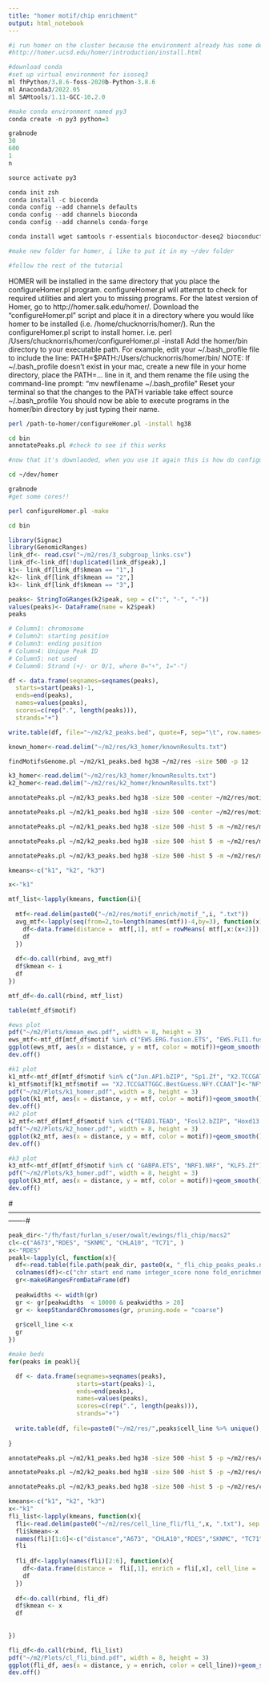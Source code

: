 ```yaml
---
title: "homer motif/chip enrichment"
output: html_notebook
---
```


```r
#i run homer on the cluster because the environment already has some dependencies downloaded
#http://homer.ucsd.edu/homer/introduction/install.html

#download conda 
#set up virtual environment for isoseq3
ml fhPython/3.8.6-foss-2020b-Python-3.8.6 
ml Anaconda3/2022.05
ml SAMtools/1.11-GCC-10.2.0

#make conda environment named py3
conda create -n py3 python=3

grabnode
30
600
1
n

source activate py3

conda init zsh
conda install -c bioconda
conda config --add channels defaults
conda config --add channels bioconda
conda config --add channels conda-forge

conda install wget samtools r-essentials bioconductor-deseq2 bioconductor-edger

#make new folder for homer, i like to put it in my ~/dev folder

#follow the rest of the tutorial
```

HOMER will be installed in the same directory that you place the configureHomer.pl program.  configureHomer.pl will attempt to check for required utilities and alert you to missing programs.
For the latest version of Homer, go to http://homer.salk.edu/homer/.
Download the "configureHomer.pl" script and place it in a directory where you would like homer to be installed (i.e. /home/chucknorris/homer/).
Run the configureHomer.pl script to install homer.
i.e. perl /Users/chucknorris/homer/configureHomer.pl -install
Add the homer/bin directory to your executable path.  For example, edit your ~/.bash_profile file to include the line:
PATH=$PATH:/Users/chucknorris/homer/bin/
NOTE: If ~/.bash_profile doesn't exist in your mac, create a new file in your home directory, place the PATH=... line in it, and them rename the file using the command-line prompt: "mv newfilename ~/.bash_profile"
Reset your terminal so that the changes to the PATH variable take effect
source ~/.bash_profile
You should now be able to execute programs in the homer/bin directory by just typing their name.

```bash
perl /path-to-homer/configureHomer.pl -install hg38

cd bin
annotatePeaks.pl #check to see if this works
```

```bash
#now that it's downlaoded, when you use it again this is how do configure

cd ~/dev/homer

grabnode
#get some cores!!

perl configureHomer.pl -make

cd bin
```

```r
library(Signac)
library(GenomicRanges)
link_df<- read.csv("~/m2/res/3_subgroup_links.csv")
link_df<-link_df[!duplicated(link_df$peak),]
k1<- link_df[link_df$kmean == "1",]
k2<- link_df[link_df$kmean == "2",]
k3<- link_df[link_df$kmean == "3",]

peaks<- StringToGRanges(k2$peak, sep = c(":", "-", "-"))
values(peaks)<- DataFrame(name = k2$peak)
peaks

# Column1: chromosome
# Column2: starting position
# Column3: ending position
# Column4: Unique Peak ID
# Column5: not used
# Column6: Strand (+/- or 0/1, where 0="+", 1="-")

df <- data.frame(seqnames=seqnames(peaks),
  starts=start(peaks)-1,
  ends=end(peaks),
  names=values(peaks),
  scores=c(rep(".", length(peaks))),
  strands="+")

write.table(df, file="~/m2/k2_peaks.bed", quote=F, sep="\t", row.names=F, col.names=F)

known_homer<-read.delim("~/m2/res/k3_homer/knownResults.txt")
```

```bash
findMotifsGenome.pl ~/m2/k1_peaks.bed hg38 ~/m2/res -size 500 -p 12
```

```r
k3_homer<-read.delim("~/m2/res/k3_homer/knownResults.txt")
k2_homer<-read.delim("~/m2/res/k2_homer/knownResults.txt")
```

```bash
annotatePeaks.pl ~/m2/k3_peaks.bed hg38 -size 500 -center ~/m2/res/motif105.motif ~/m2/res/ap1.motif ~/m2/res/ap1.motif ~/m2/res/fosl2.motif > ~/m2/res/ewsfli_k3_CenteredPeaks.txt

annotatePeaks.pl ~/m2/k1_peaks.bed hg38 -size 500 -center ~/m2/res/motif105.motif ~/m2/res/ap1.motif ~/m2/res/ap1.motif ~/m2/res/fosl2.motif > ~/m2/res/ewsfli_k1_CenteredPeaks.txt
```

```bash
annotatePeaks.pl ~/m2/k1_peaks.bed hg38 -size 500 -hist 5 -m ~/m2/res/motifs/*.motif > ~/m2/res/motif_enrich/motif_k1.txt

annotatePeaks.pl ~/m2/k2_peaks.bed hg38 -size 500 -hist 5 -m ~/m2/res/motifs/*.motif > ~/m2/res/motif_enrich/motif_k2.txt

annotatePeaks.pl ~/m2/k3_peaks.bed hg38 -size 500 -hist 5 -m ~/m2/res/motifs/*.motif > ~/m2/res/motif_enrich/motif_k3.txt
```

```r
kmeans<-c("k1", "k2", "k3")

x<-"k1"

mtf_list<-lapply(kmeans, function(i){
  
  mtf<-read.delim(paste0("~/m2/res/motif_enrich/motif_",i, ".txt"))
  avg_mtf<-lapply(seq(from=2,to=length(names(mtf))-4,by=3), function(x){
    df<-data.frame(distance =  mtf[,1], mtf = rowMeans( mtf[,x:(x+2)]), motif =  str_split(names(mtf)[x], "\\.\\.") %>%  sapply("[[", 1))
    df
  })
  
  df<-do.call(rbind, avg_mtf)
  df$kmean <- i
  df
})

mtf_df<-do.call(rbind, mtf_list)

table(mtf_df$motif)

#ews plot
pdf("~/m2/Plots/kmean_ews.pdf", width = 8, height = 3)
ews_mtf<-mtf_df[mtf_df$motif %in% c("EWS.ERG.fusion.ETS", "EWS.FLI1.fusion.ETS",  "Fli1.ETS"),]
ggplot(ews_mtf, aes(x = distance, y = mtf, color = motif))+geom_smooth()+theme_classic()+scale_color_manual(values = brewer.greys(n=9)[c(3,6,9)])+facet_wrap(~kmean)
dev.off()

#k1 plot
k1_mtf<-mtf_df[mtf_df$motif %in% c("Jun.AP1.bZIP", "Sp1.Zf", "X2.TCCGATTGGC.BestGuess.NFY.CCAAT", "NeuroD1.bHLH", "Fos.bZIP"),]
k1_mtf$motif[k1_mtf$motif == "X2.TCCGATTGGC.BestGuess.NFY.CCAAT"]<-"NFY"
pdf("~/m2/Plots/k1_homer.pdf", width = 8, height = 3)
ggplot(k1_mtf, aes(x = distance, y = mtf, color = motif))+geom_smooth()+theme_classic()+scale_color_manual(values = brewer.bupu(n=5))+facet_wrap(~kmean)
dev.off()
#k2 plot
k2_mtf<-mtf_df[mtf_df$motif %in% c("TEAD1.TEAD", "Fosl2.bZIP", "Hoxd13.Homeobox", "Smad2.MAD"),]
pdf("~/m2/Plots/k2_homer.pdf", width = 8, height = 3)
ggplot(k2_mtf, aes(x = distance, y = mtf, color = motif))+geom_smooth()+theme_classic()+scale_color_manual(values = brewer.paired(n = 4))+facet_wrap(~kmean)
dev.off()

#k3 plot
k3_mtf<-mtf_df[mtf_df$motif %in% c( "GABPA.ETS", "NRF1.NRF", "KLF5.Zf"),]
pdf("~/m2/Plots/k3_homer.pdf", width = 8, height = 3)
ggplot(k3_mtf, aes(x = distance, y = mtf, color = motif))+geom_smooth()+theme_classic()+scale_color_manual(values = brewer.paired(n =9)[6:9])+facet_wrap(~kmean)
dev.off()
```
#-------------------------------------------------------------------------------------------------------------------#
```r
peak_dir<-"/fh/fast/furlan_s/user/owalt/ewings/fli_chip/macs2"
cl<-c("A673","RDES", "SKNMC", "CHLA10", "TC71", )
x<-"RDES"
peakl<-lapply(cl, function(x){
  df<-read.table(file.path(peak_dir, paste0(x, "_fli_chip_peaks_peaks.narrowPeak")))  
  colnames(df)<-c("chr start end name integer_score none fold_enrichment log10pvalue log10qvalue relative_summit_pos") %>% strsplit(" ") %>% unlist()
  gr<-makeGRangesFromDataFrame(df)
  
  peakwidths <- width(gr)
  gr <- gr[peakwidths  < 10000 & peakwidths > 20]
  gr <- keepStandardChromosomes(gr, pruning.mode = "coarse")
  
  gr$cell_line <-x
  gr
})  

#make beds
for(peaks in peakl){

  df <- data.frame(seqnames=seqnames(peaks),
                   starts=start(peaks)-1,
                   ends=end(peaks),
                   names=values(peaks),
                   scores=c(rep(".", length(peaks))),
                   strands="+")
  
  write.table(df, file=paste0("~/m2/res/",peaks$cell_line %>% unique(), ".bed"), quote=F, sep="\t", row.names=F, col.names=F)
  
}
```

```bash
annotatePeaks.pl ~/m2/k1_peaks.bed hg38 -size 500 -hist 5 -p ~/m2/res/cell_line_fli/*.bed > ~/m2/res/cell_line_fli/fli_k1.txt

annotatePeaks.pl ~/m2/k2_peaks.bed hg38 -size 500 -hist 5 -p ~/m2/res/cell_line_fli/*.bed > ~/m2/res/cell_line_fli/fli_k2.txt

annotatePeaks.pl ~/m2/k3_peaks.bed hg38 -size 500 -hist 5 -p ~/m2/res/cell_line_fli/*.bed > ~/m2/res/cell_line_fli/fli_k3.txt
```

```r
kmeans<-c("k1", "k2", "k3")
x<-"k1"
fli_list<-lapply(kmeans, function(x){
  fli<-read.delim(paste0("~/m2/res/cell_line_fli/fli_",x, ".txt"), sep = "\t")
  fli$kmean<-x
  names(fli)[1:6]<-c("distance","A673", "CHLA10","RDES","SKNMC", "TC71")
  fli
  
  fli_df<-lapply(names(fli)[2:6], function(x){
    df<-data.frame(distance =  fli[,1], enrich = fli[,x], cell_line =  x)
    df
  })
  
  df<-do.call(rbind, fli_df)
  df$kmean <- x
  df
  
  
})

fli_df<-do.call(rbind, fli_list)
pdf("~/m2/Plots/cl_fli_bind.pdf", width = 8, height = 3)
ggplot(fli_df, aes(x = distance, y = enrich, color = cell_line))+geom_smooth()+theme_classic()+scale_color_manual(values = c("A673" = "#D51F26",  "CHLA10" = "#89288F", "SKNMC"= "#8A9FD1", "TC71" = "#e9c2db","RDES" = "#f5e358"))+ggtitle(label = "Fli1 Binding Site Enrichment")+facet_wrap(~kmean)
dev.off()
```